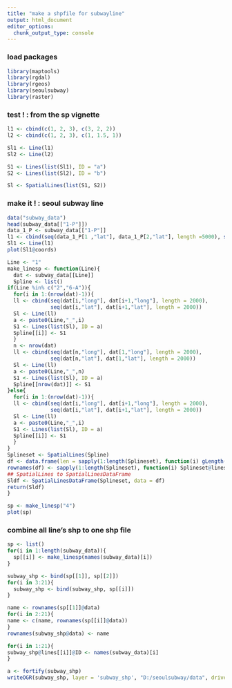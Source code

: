 ```yaml
---
title: "make a shpfile for subwayline"
output: html_document
editor_options: 
  chunk_output_type: console
---
```


### load packages
```r
library(maptools)
library(rgdal)
library(rgeos)
library(seoulsubway)
library(raster)
```

### test ! : from the sp vignette
```r
l1 <- cbind(c(1, 2, 3), c(3, 2, 2))
l2 <- cbind(c(1, 2, 3), c(1, 1.5, 1))

Sl1 <- Line(l1)
Sl2 <- Line(l2)

S1 <- Lines(list(Sl1), ID = "a")
S2 <- Lines(list(Sl2), ID = "b")

Sl <- SpatialLines(list(S1, S2))
```

### make it ! : seoul subway line
```r
data("subway_data")
head(subway_data[["1-P"]])
data_1_P <- subway_data[["1-P"]]
l1 <- cbind(seq(data_1_P[1 ,"lat"], data_1_P[2,"lat"], length =5000), seq(data_1_P[1 ,"long"], data_1_P[2,"long"], length =5000))
Sl1 <- Line(l1)
plot(Sl1@coords)

Line <- "1"
make_linesp <- function(Line){
  dat <- subway_data[[Line]]
  Spline <- list()
if(Line %in% c("2","6-A")){
  for(i in 1:(nrow(dat)-1)){
  ll <- cbind(seq(dat[i,"long"], dat[i+1,"long"], length = 2000),
              seq(dat[i,"lat"], dat[i+1,"lat"], length = 2000))
  Sl <- Line(ll)
  a <- paste0(Line,"_",i)
  S1 <- Lines(list(Sl), ID = a)
  Spline[[i]] <- S1
  }
  n <- nrow(dat)
  ll <- cbind(seq(dat[n,"long"], dat[1,"long"], length = 2000),
              seq(dat[n,"lat"], dat[1,"lat"], length = 2000))
  Sl <- Line(ll)
  a <- paste0(Line,"_",n)
  S1 <- Lines(list(Sl), ID = a)
  Spline[[nrow(dat)]] <- S1 
}else{  
  for(i in 1:(nrow(dat)-1)){
  ll <- cbind(seq(dat[i,"long"], dat[i+1,"long"], length = 2000),
              seq(dat[i,"lat"], dat[i+1,"lat"], length = 2000))
  Sl <- Line(ll)
  a <- paste0(Line,"_",i)
  S1 <- Lines(list(Sl), ID = a)
  Spline[[i]] <- S1
  }
}
Splineset <- SpatialLines(Spline)
df <- data.frame(len = sapply(1:length(Splineset), function(i) gLength(Splineset[i, ])))
rownames(df) <- sapply(1:length(Splineset), function(i) Splineset@lines[[i]]@ID)
## SpatialLines to SpatialLinesDataFrame
Sldf <- SpatialLinesDataFrame(Splineset, data = df)
return(Sldf)
}

sp <- make_linesp("4")
plot(sp)
```

### combine all line's shp to one shp file
```r
sp <- list()
for(i in 1:length(subway_data)){
  sp[[i]] <- make_linesp(names(subway_data)[i])
}

subway_shp <- bind(sp[[1]], sp[[2]])
for(i in 3:21){
  subway_shp <- bind(subway_shp, sp[[i]])
}

name <- rownames(sp[[1]]@data)
for(i in 2:21){
name <- c(name, rownames(sp[[i]]@data))
}
rownames(subway_shp@data) <- name

for(i in 1:21){
subway_shp@lines[[i]]@ID <- names(subway_data)[i]
}

a <- fortify(subway_shp)
writeOGR(subway_shp, layer = 'subway_shp', "D:/seoulsubway/data", driver="ESRI Shapefile")
```

